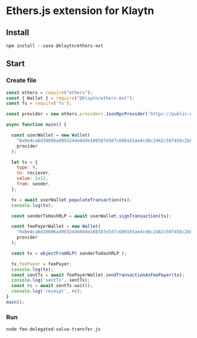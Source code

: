# Ethers.js extension for Klaytn

## Install
```
npm install --save @klaytn/ethers-ext
```

## Start

### Create file
```js fee-delegated-value-transfer.js
const ethers = require("ethers");
const { Wallet } = require("@klaytn/ethers-ext");
const fs = require('fs');

const provider = new ethers.providers.JsonRpcProvider('https://public-en-baobab.klaytn.net')

async function main() {

  const userWallet = new Wallet(
    "0x0e4ca6d38096ad99324de0dde108587e5d7c600165ae4cd6c2462c597458c2b8", 
    provider
  );

  let tx = {
    type: 9,    
    to: reciever,
    value: 1e12,
    from: sender,
  }; 

  tx = await userWallet.populateTransaction(tx);
  console.log(tx);

  const senderTxHashRLP = await userWallet.signTransaction(tx);

  const feePayerWallet = new Wallet(
    "0x0e4ca6d38096ad99324de0dde108587e5d7c600165ae4cd6c2462c597458c2b8",
    provider
  );

  const tx = objectFromRLP( senderTxHashRLP );

  tx.feePayer = feePayer;
  console.log(tx);
  const sentTx = await feePayerWallet.sendTransactionAsFeePayer(tx);
  console.log('sentTx', sentTx);
  const rc = await sentTx.wait();
  console.log('receipt', rc);
}
main();
```
### Run

```
node fee-delegated-value-transfer.js
```
